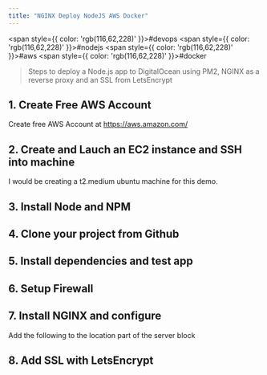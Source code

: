```yaml
---
title: "NGINX Deploy NodeJS AWS Docker"
---
```



<span style={{ color: 'rgb(116,62,228)' }}>#devops</span> <span style={{ color: 'rgb(116,62,228)' }}>#nodejs</span> <span style={{ color: 'rgb(116,62,228)' }}>#aws</span> <span style={{ color: 'rgb(116,62,228)' }}>#docker</span>

> Steps to deploy a Node.js app to DigitalOcean using PM2, NGINX as a reverse proxy and an SSL from LetsEncrypt

## 1. Create Free AWS Account
Create free AWS Account at https://aws.amazon.com/

## 2. Create and Lauch an EC2 instance and SSH into machine
I would be creating a t2.medium ubuntu machine for this demo.

## 3. Install Node and NPM


## 4. Clone your project from Github


## 5. Install dependencies and test app


## 6. Setup Firewall


## 7. Install NGINX and configure


Add the following to the location part of the server block



## 8. Add SSL with LetsEncrypt
